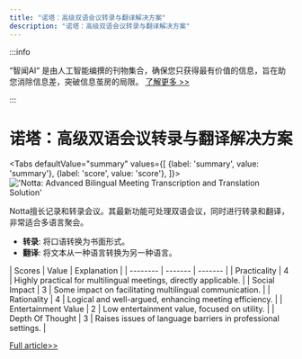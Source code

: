 ```yaml
---
title: "诺塔：高级双语会议转录与翻译解决方案"
description: "诺塔：高级双语会议转录与翻译解决方案"
---
```



:::info

“智闻AI“ 是由人工智能编撰的刊物集合，确保您只获得最有价值的信息，旨在助您消除信息差，突破信息茧房的局限。  [了解更多 >>](/)

:::

# 诺塔：高级双语会议转录与翻译解决方案


<Tabs
	defaultValue="summary"
	values={[
	{label: 'summary', value: 'summary'},
	{label: 'score', value: 'score'},
]}>
<TabItem value="summary">
<img
  src="https://image.informedainews.com/2024/06/10/To-Yqg-1717983408-0.jpg"
  alt="'Notta: Advanced Bilingual Meeting Transcription and Translation Solution'"
/>



Notta擅长记录和转录会议。其最新功能可处理双语会议，同时进行转录和翻译，非常适合多语言聚会。

* **转录**: 将口语转换为书面形式。
* **翻译**: 将文本从一种语言转换为另一种语言。
</TabItem>
<TabItem value="score">
	| Scores     | Value   | Explanation |
	| -------- | ------- | ------- |
	| Practicality  | 4    | Highly practical for multilingual meetings, directly applicable.    |
	| Social Impact | 3     | Some impact on facilitating multilingual communication.    |
	| Rationality    | 4    | Logical and well-argued, enhancing meeting efficiency.    |
	| Entertainment Value    | 2    | Low entertainment value, focused on utility.    |
	| Depth Of Thought    | 3    | Raises issues of language barriers in professional settings.    |
</TabItem>
</Tabs>

[Full article>>](https://x.com/oran_ge/status/1799431028676943986)
